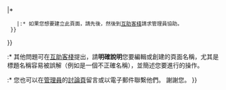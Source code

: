 {{fmbox
|id    = mw-protectedpagetext
|type  = warning
|image = none
|text  = 本頁已被禁止創建和編輯，只有管理員可以取消此創建限制。因為標題「$2」和[[Mediawiki:Titleblacklist|本地]]或[[m:Title_blacklist|全域]]黑名單<code><nowiki>$1</nowiki></code>配合。這'''通常'''是為了防止破壞性的編輯。

如果您看到此訊息並想作出修改，創建或移動現在的標題頁面，請遵照以下指示：
{{#ifexist:{{FULLPAGENAME}}
  |:* 如果您想要修改此頁面，您可以{{Submit an edit request|display=提出代為編輯請求}}。
  |{{#ifeq: {{#invoke:Effective protection level|{{{attempted-action}}}|Draft:{{FULLPAGENAME}}}}|*
    |:* 如果您想要建立此頁面，請先{{Clickable button 2|撰寫草稿|url={{fullurl:Draft:{{urlencode:{{FULLPAGENAME}}}}|action=edit&preload={{urlencode:{{FULLPAGENAME}}}}&summary=撰寫受標題黑名單保護頁面的草稿}}|class=mw-ui-progressive}}後，然後到[[Wikipedia:互助客棧/求助|互助客棧]]請求管理員協助。
  }}
}}
:* 其他問題可在[[Wikipedia:互助客棧/求助|互助客棧]]提出，請'''明確說明'''您要編輯或創建的頁面名稱，尤其是標題名稱容易被誤解（例如是一個不正確名稱），並簡述您要進行的操作。
:* 您也可以在[[Special:ListUsers/sysop|管理員]]的[[Wikipedia:討論頁|討論頁]]留言或以電子郵件聯繫他們。
謝謝您。
}}<!-- MediaWiki:Titleblacklist-forbidden-edit-->